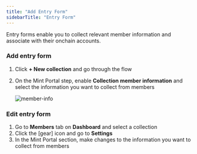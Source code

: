 ```yaml
---
title: "Add Entry Form"
sidebarTitle: "Entry Form"
---
```


Entry forms enable you to collect relevant member information and associate with their onchain accounts.

### Add entry form

1. Click **+ New collection** and go through the flow
2. On the Mint Portal step, enable **Collection member information** and select the information you want to collect from members
    
    ![member-info](https://station-images.nyc3.digitaloceanspaces.com/0973746e-2be4-4b2b-bc8b-027516efa4f3.png)
    

### Edit entry form

1. Go to **Members** tab on **Dashboard** and select a collection
2. Click the [gear] icon and go to **Settings**
3. In the Mint Portal section, make changes to the information you want to collect from members
